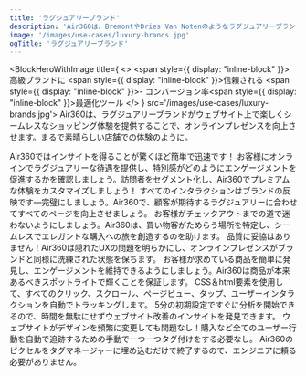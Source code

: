 ```yaml
---
title: 'ラグジュアリーブランド'
description: 'Air360は、BremontやDries Van Notenのようなラグジュアリーブランドが、訪問者のユニークな好みに合わせたパーソナライズされたシームレスなショッピング体験を提供することで、オンラインプレゼンスを向上させます。ユーザーがナビゲーションからチェックアウトまでのどこで困難を感じているかを特定することで、Air360は潜在的なボトルネックをすべて解消し、コンバージョン率と顧客ロイヤルティを向上させます。'
image: '/images/use-cases/luxury-brands.jpg'
ogTitle: 'ラグジュアリーブランド'
---
```


<BlockHeroWithImage title={
    <>
      <span style={{ display: "inline-block" }}>高級ブランドに</span> <span style={{ display: "inline-block" }}>信頼される</span> <span style={{ display: "inline-block" }}>- コンバージョン率</span><span style={{ display: "inline-block" }}>最適化ツール</span>
    </>
  } src='/images/use-cases/luxury-brands.jpg'>
  Air360は、ラグジュアリーブランドがウェブサイト上で楽しくシームレスなショッピング体験を提供することで、オンラインプレゼンスを向上させます。まるで素晴らしい店舗での体験のように。
</BlockHeroWithImage>

<ShowcaseLogos>
  <Puig />
  <DriesVanNoten />
  <Bremont />
</ShowcaseLogos>

<BlockTestimonial name='Aircaribes' src='/logo-brand/air-caraibes.svg'>
  Air360ではインサイトを得ることが驚くほど簡単で迅速です！
</BlockTestimonial>

<SlideFeature title='Air360で高級ブランドの成長を加速'>
  <Slide title='コンバージョンにつながる体験を' src='/images/use-cases/slides/slide1.webp' shadow={false}>
    お客様にオンラインでラグジュアリーな待遇を提供し、特別感がどのようにエンゲージメントを促進するかを確認しましょう。訪問者をセグメント化し、Air360でプレミアムな体験をカスタマイズしましょう！
  </Slide>
  <Slide title='各ページの最高のバージョンを' src='/images/use-cases/slides/slide2.webp' shadow={false}>
    すべてのインタラクションはブランドの反映です—完璧にしましょう。Air360で、顧客が期待するラグジュアリーに合わせてすべてのページを向上させましょう。
  </Slide>
  <Slide title='購入体験をシンプルに' src='/images/use-cases/slides/slide3.webp' shadow={false}>
    お客様がチェックアウトまでの道で迷わないようにしましょう。Air360は、買い物客がためらう場所を特定し、シームレスでエレガントな購入への旅を創造するのを助けます。
  </Slide>
  <Slide title='サイトをスムーズに運営' src='/images/use-cases/slides/slide4.webp' shadow={false}>
    品質に妥協はありません！Air360は隠れたUXの問題を明らかにし、オンラインプレゼンスがブランドと同様に洗練された状態を保ちます。
  </Slide>
  <Slide title='お客様の幸せを第一に' src='/images/use-cases/slides/slide5.webp' shadow={false}>
    お客様が求めている商品を簡単に発見し、エンゲージメントを維持できるようにしましょう。Air360は商品が本来あるべきスポットライトで輝くことを保証します。
  </Slide>
</SlideFeature>

<GalleryBlocks title='Air360の強み'>
  <Block title='自動トラッキング' icon='robot-astromech' color='orange'>
    CSS＆html要素を使用して、すべてのクリック、スクロール、ページビュー、タップ、ユーザーインタラクションを自動でトラッキングします。
  </Block>
  <Block title='すぐに分析を開始' icon='bolt' color='purple'>
    5分の初期設定ですぐに分析を開始できるので、時間を無駄にせずウェブサイト改善のインサイトを発見できます。
  </Block>
  <Block title='タグ不要' icon='tag' color='orange'>
    ウェブサイトがデザインを頻繁に変更しても問題なし！購入など全てのユーザー行動を自動で追跡するための手動で一つ一つタグ付けをする必要なし。
  </Block>
  <Block title='ノーコード' icon='code' color='purple'>
    Air360のピクセルをタグマネージャーに埋め込むだけで終了するので、エンジニアに頼る必要がありません。
  </Block>
</GalleryBlocks>

<BlockSection lp>
  <LaundryList lang="ja" items={['コンバージョンにつながる体験を', '各ページの最高のバージョンを', '購入体験をシンプルに', 'サイトをスムーズに運営', 'お客様の幸せを第一に']} />
</BlockSection>

<BlockFeature title='最高のユーザー体験を作成するために必要なすべて'>
  <Feature name='自動トラッキング' icon='robot-astromech' />
  <Feature name='カスタムデータ収集' icon='database' />
  <Feature name='コード不要のエラー検出' icon='message-exclamation' />
  <Feature name='高度なセグメント' icon='square-kanban' />
  <Feature name='ファネル分析' icon='filter-circle-dollar' />
  <Feature name='ユーザージャーニー' icon='cart-shopping' />
  <Feature name='オンページ分析' icon='user-magnifying-glass' />
  <Feature name='セッションリプレイ' icon='clapperboard-play' />
</BlockFeature>

<BlockSection className='mb-15'>
  <IncreaseConversionWrapper />
</BlockSection>
